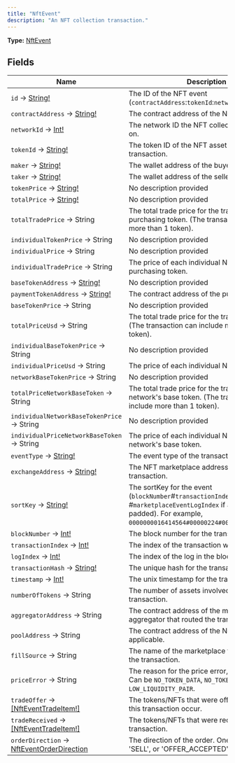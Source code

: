 ```yaml
---
title: "NftEvent"
description: "An NFT collection transaction."
---
```


**Type:** [NftEvent](/api-reference/types/nftevent)

## Fields

| Name | Description |
|------|-------------|
| `id` → [String!](/api-reference/types/string) | The ID of the NFT event (`contractAddress`:`tokenId`:`networkId`). |
| `contractAddress` → [String!](/api-reference/types/string) | The contract address of the NFT collection. |
| `networkId` → [Int!](/api-reference/types/int) | The network ID the NFT collection is deployed on. |
| `tokenId` → [String!](/api-reference/types/string) | The token ID of the NFT asset involved in the transaction. |
| `maker` → [String!](/api-reference/types/string) | The wallet address of the buyer. |
| `taker` → [String!](/api-reference/types/string) | The wallet address of the seller. |
| `tokenPrice` → [String!](/api-reference/types/string) | No description provided |
| `totalPrice` → [String!](/api-reference/types/string) | No description provided |
| `totalTradePrice` → String | The total trade price for the transaction in the purchasing token. (The transaction can include more than 1 token). |
| `individualTokenPrice` → String | No description provided |
| `individualPrice` → String | No description provided |
| `individualTradePrice` → String | The price of each individual NFT in the purchasing token. |
| `baseTokenAddress` → [String!](/api-reference/types/string) | No description provided |
| `paymentTokenAddress` → [String!](/api-reference/types/string) | The contract address of the purchasing token. |
| `baseTokenPrice` → String | No description provided |
| `totalPriceUsd` → String | The total trade price for the transaction in USD. (The transaction can include more than 1 token). |
| `individualBaseTokenPrice` → String | No description provided |
| `individualPriceUsd` → String | The price of each individual NFT in USD. |
| `networkBaseTokenPrice` → String | No description provided |
| `totalPriceNetworkBaseToken` → String | The total trade price for the transaction in the network's base token. (The transaction can include more than 1 token). |
| `individualNetworkBaseTokenPrice` → String | No description provided |
| `individualPriceNetworkBaseToken` → String | The price of each individual NFT in the network's base token. |
| `eventType` → [String!](/api-reference/types/string) | The event type of the transaction. |
| `exchangeAddress` → [String!](/api-reference/types/string) | The NFT marketplace address of the transaction. |
| `sortKey` → [String!](/api-reference/types/string) | The sortKey for the event (`blockNumber`#`transactionIndex`#`logIndex` (+ #`marketplaceEventLogIndex` if applicable), zero padded). For example, `0000000016414564#00000224#00000413#00000414`. |
| `blockNumber` → [Int!](/api-reference/types/int) | The block number for the transaction. |
| `transactionIndex` → [Int!](/api-reference/types/int) | The index of the transaction within the block. |
| `logIndex` → [Int!](/api-reference/types/int) | The index of the log in the block. |
| `transactionHash` → [String!](/api-reference/types/string) | The unique hash for the transaction. |
| `timestamp` → [Int!](/api-reference/types/int) | The unix timestamp for the transaction. |
| `numberOfTokens` → String | The number of assets involved in the transaction. |
| `aggregatorAddress` → String | The contract address of the marketplace aggregator that routed the transaction. |
| `poolAddress` → String | The contract address of the NFT pool, if applicable. |
| `fillSource` → String | The name of the marketplace that processed the transaction. |
| `priceError` → String | The reason for the price error, if applicable. Can be `NO_TOKEN_DATA`, `NO_TOKEN_PRICE`, or `LOW_LIQUIDITY_PAIR`. |
| `tradeOffer` → [[NftEventTradeItem!]](/api-reference/types/nfteventtradeitem) | The tokens/NFTs that were offered to make this transaction occur. |
| `tradeReceived` → [[NftEventTradeItem!]](/api-reference/types/nfteventtradeitem) | The tokens/NFTs that were received in this transaction. |
| `orderDirection` → [NftEventOrderDirection](/api-reference/types/nfteventorderdirection) | The direction of the order. One of 'BUY', 'SELL', or 'OFFER_ACCEPTED'. |

